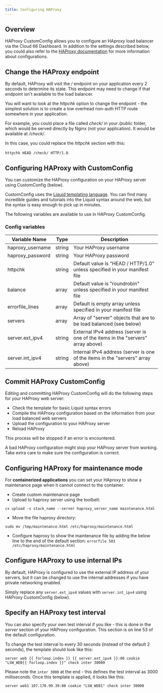 ```yaml
---
title: Configuring HAProxy
---
```


## Overview

HAProxy CustomConfig allows you to configure an HAproxy load balancer via the Cloud 66 Dashboard. In addition to the settings described below, you could also refer to the [HAProxy documentation](https://www.haproxy.org#docs) for more information about configurations.

## Change the HAProxy endpoint

By default, HAProxy will visit the _/_ endpoint on your application every 2 seconds to determine its state. This endpoint may need to change if that endpoint isn't available to the load balancer.

You will want to look at the _httpchk_ option to change the endpoint - the simplest solution is to create a low overhead non-auth HTTP route somewhere in your application.

For example, you could place a file called _check/_ in your _/public_ folder, which would be served directly by Nginx (not your application). It would be available at _/check/_.

In this case, you could replace the _httpchk_ section with this:

`httpchk HEAD /check/ HTTP/1.0`.

## Configuring HAProxy with CustomConfig

You can customize the HAProxy configuration on your HAProxy server using CustomConfig (below).

CustomConfig uses the [Liquid templating language](https://shopify.github.io/liquid/s). You can find many incredible guides and tutorials into the Liquid syntax around the web, but the syntax is easy enough to pick up in minutes.

The following variables are available to use in HAProxy CustomConfig.

### Config variables


|Variable Name|Type|Description|
|--- |--- |--- |
|haproxy_username|string|Your HAProxy username|
|haproxy_password|string|Your HAProxy password|
|httpchk|string|Default value is "HEAD / HTTP/1.0" unless specified in your manifest file|
|balance|array|Default value is "roundrobin" unless specified in your manifest file|
|errorfile_lines|array|Default is empty array unless specified in your manifest file|
|servers|array|Array of "server" objects that are to be load balanced (see below)|
|server.ext_ipv4|string|External IPv4 address (server is one of the items in the "servers" array above)|
|server.int_ipv4|string|Internal IPv4 address (server is one of the items in the "servers" array above)|


## Commit HAProxy CustomConfig

Editing and committing HAProxy CustomConfig will do the following steps for your HAProxy web server:

* Check the template for basic Liquid syntax errors
* Compile the HAProxy configuration based on the information from your load balanced web servers
* Upload the configuration to your HAProxy server
* Reload HAProxy

This process will be stopped if an error is encountered.

<Callout type="warning" title="Take extra care with config">
A bad HAProxy configuration might stop your HAProxy server from working. Take extra care to make sure the configuration is correct.
</Callout>

## Configuring HAProxy for maintenance mode

For **containerized applications** you can set your HAproxy to show a maintenance page when it cannot connect to the container.

* Create custom maintenance page
* Upload to haproxy server using the toolbelt:
```shell
cx upload -s stack_name --server haproxy_server_name maintenance.html
```
* Move the file haproxy directory:
```shell
sudo mv /tmp/maintenance.html /etc/haproxy/maintenance.html
```
* Configure haproxy to show the maintenance file by adding the below line to the end of the default section: `errorfile 503 /etc/haproxy/maintenance.html`

## Configure HAProxy to use internal IPs

By default, HAProxy is configured to use the external IP address of your servers, but it can be changed to use the internal addresses if you have private networking enabled.

Simply replace any `server.ext_ipv4` values with `server.int_ipv4` using HAProxy CustomConfig (below).

## Specify an HAProxy test interval

You can also specify your own test interval if you like - this is done in the _server_ section of your HAProxy configuration. This section is on line 53 of the default configuration.

To change the test interval to every 30 seconds (instead of the default 2 seconds), the template should look like this:

```shell
server web {{ forloop.index }} {{ server.ext_ipv4 }}:80 cookie "LSW_WEB{{ forloop.index }}" check inter 30000 
```

Please note the `inter 3000` at the end - this defines the test interval as 3000 milliseconds. Once this template is applied, it looks like this:

```shell
server web1 107.170.99.39:80 cookie "LSW_WEB1" check inter 30000
```